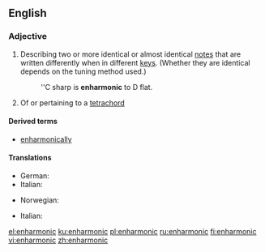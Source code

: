 ==English==

===Adjective===
{{wikipedia}}
{{en-adj|-}}

# {{label|en|music}} Describing two or more identical or almost identical [[note]]s that are written differently when in different [[key]]s. (Whether they are identical depends on the tuning method used.)
#: ''C sharp is '''enharmonic''' to D flat.
# {{label|en|music}} Of or pertaining to a [[tetrachord]]

====Derived terms====
* [[enharmonically]]

====Translations====
{{trans-top|Describing two or more identical notes that are written differently when in different key}}
* German: {{t|de|enharmonisch}}
* Italian: {{t|it|enarmonico}}
{{trans-mid}}
* Norwegian: {{t|no|enharmonisk}}
{{trans-bottom}}

{{trans-top|Of or pertaining to a tetrachord}}
* Italian: {{t|it|enarmonico}}
{{trans-mid}}
{{trans-bottom}}

[[el:enharmonic]]
[[ku:enharmonic]]
[[pl:enharmonic]]
[[ru:enharmonic]]
[[fi:enharmonic]]
[[vi:enharmonic]]
[[zh:enharmonic]]
